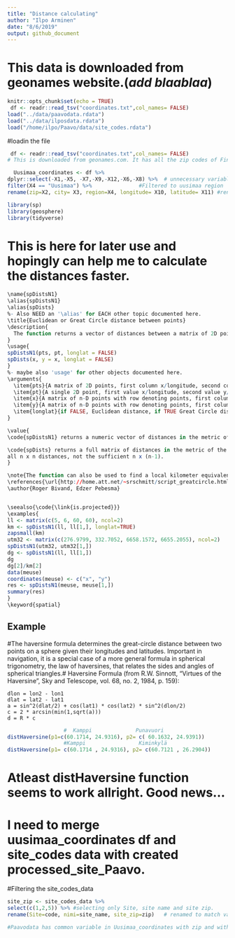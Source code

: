 ```yaml
---
title: "Distance calculating"
author: "Ilpo Arminen"
date: "8/6/2019"
output: github_document
---
```



# This data is downloaded from geonames website.(*add blaablaa*)
```r
knitr::opts_chunk$set(echo = TRUE)
 df <- readr::read_tsv("coordinates.txt",col_names= FALSE)
load("../data/paavodata.rdata")
load("../data/ilposdata.rdata")
load("/home/ilpo/Paavo/data/site_codes.rdata")
```
#loadin the file 
```r
 df <- readr::read_tsv("coordinates.txt",col_names= FALSE)
# This is downloaded from geonames.com. It has all the zip codes of Finland with longitude and latitude. 

  Uusimaa_coordinates <- df %>% 
dplyr::select(-X1,-X5, -X7,-X9,-X12,-X6,-X8) %>%  # unnecessary variables
filter(X4 == "Uusimaa") %>%               #Filtered to uusimaa region
rename(zip=X2, city= X3, region=X4, longitude= X10, latitude= X11) #renaming 

```







```r
library(sp)
library(geosphere)
library(tidyverse)
```

# This is here for later use and hopingly can help me to calculate the distances faster.

```r

\name{spDistsN1}
\alias{spDistsN1}
\alias{spDists}
%- Also NEED an '\alias' for EACH other topic documented here.
\title{Euclidean or Great Circle distance between points}
\description{
  The function returns a vector of distances between a matrix of 2D points, first column longitude, second column latitude, and a single 2D point, using Euclidean or Great Circle distance (WGS84 ellipsoid) methods.
}
\usage{
spDistsN1(pts, pt, longlat = FALSE)
spDists(x, y = x, longlat = FALSE)
}
%- maybe also 'usage' for other objects documented here.
\arguments{
  \item{pts}{A matrix of 2D points, first column x/longitude, second column y/latitude, or a SpatialPoints or SpatialPointsDataFrame object}
  \item{pt}{A single 2D point, first value x/longitude, second value y/latitude, or a SpatialPoints or SpatialPointsDataFrame object with one point only}
  \item{x}{A matrix of n-D points with row denoting points, first column x/longitude, second column y/latitude, or a Spatial object that has a coordinates method}
  \item{y}{A matrix of n-D points with row denoting points, first column x/longitude, second column y/latitude, or a Spatial object that has a coordinates method}
  \item{longlat}{if FALSE, Euclidean distance, if TRUE Great Circle distance}
}

\value{
\code{spDistsN1} returns a numeric vector of distances in the metric of the points if longlat=FALSE, or in kilometers if longlat=TRUE.

\code{spDists} returns a full matrix of distances in the metric of the points if longlat=FALSE, or in kilometers if longlat=TRUE; it uses \code{spDistsN1} in case points are two-dimensional. In case of \code{spDists(x,x)}, it will compute 
all n x n distances, not the sufficient n x (n-1).
}

\note{The function can also be used to find a local kilometer equivalent to a plot scaled in decimal degrees in order to draw a scale bar.  }
\references{\url{http://home.att.net/~srschmitt/script_greatcircle.html}}
\author{Roger Bivand, Edzer Pebesma}


\seealso{\code{\link{is.projected}}}
\examples{
ll <- matrix(c(5, 6, 60, 60), ncol=2)
km <- spDistsN1(ll, ll[1,], longlat=TRUE)
zapsmall(km)
utm32 <- matrix(c(276.9799, 332.7052, 6658.1572, 6655.2055), ncol=2)
spDistsN1(utm32, utm32[1,])
dg <- spDistsN1(ll, ll[1,])
dg
dg[2]/km[2]
data(meuse)
coordinates(meuse) <- c("x", "y")
res <- spDistsN1(meuse, meuse[1,])
summary(res)
}
\keyword{spatial}
```




## Example 
#The haversine formula determines the great-circle distance between two points on a sphere given their longitudes and latitudes. Important in navigation, it is a special case of a more general formula in spherical trigonometry, the law of haversines, that relates the sides and angles of spherical triangles.# Haversine Formula (from R.W. Sinnott, "Virtues of the Haversine", Sky and Telescope, vol. 68, no. 2, 1984, p. 159):

    dlon = lon2 - lon1
    dlat = lat2 - lat1
    a = sin^2(dlat/2) + cos(lat1) * cos(lat2) * sin^2(dlon/2)
    c = 2 * arcsin(min(1,sqrt(a)))
    d = R * c


```r
                  #  Kamppi              Punavuori
distHaversine(p1=c(60.1714, 24.9316), p2= c( 60.1632, 24.9391))
                  #Kamppi                 Kiminkylä
distHaversine(p1= c(60.1714 , 24.9316), p2= c(60.7121 , 26.2904))
```
# Atleast distHaversine function seems to work allright. Good news... 
# I need to merge uusimaa_coordinates df and site_codes data with created processed_site_Paavo. 

#Filtering the site_codes_data

```r
site_zip <- site_codes_data %>% 
select(c(1,2,5)) %>% #selecting only Site, site name and site zip. 
rename(Site=code, nimi=site_name, site_zip=zip)   # renamed to match variable names in processed paavo data 

#Paavodata has common variable in Uusimaa_coordinates with zip and with site_zip site so lets join with that(?)

```

